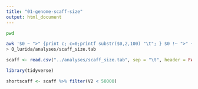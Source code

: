 ```yaml
---
title: "01-genome-scaff-size"
output: html_document
---
```


```bash
pwd
```

```bash
awk '$0 ~ ">" {print c; c=0;printf substr($0,2,100) "\t"; } $0 !~ ">" {c+=length($0);} END { print c; }' O_lurida/data/Olurida_v081.fa \
> O_lurida/analyses/scaff_size.tab


```

```r
scaff <- read.csv("../analyses/scaff_size.tab", sep = "\t", header = FALSE)
```

```r
library(tidyverse)
```


```r
shortscaff <- scaff %>% filter(V2 < 50000)
```

